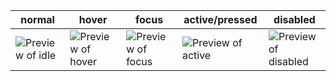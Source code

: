 | normal                                                                                       | hover                                                                                          | focus                                                                                          | active/pressed                                                                                   | disabled                                                                                             |
|----------------------------------------------------------------------------------------------|------------------------------------------------------------------------------------------------|------------------------------------------------------------------------------------------------|--------------------------------------------------------------------------------------------------|------------------------------------------------------------------------------------------------------|
| ![Preview of idle](design-images/input/input-behaviours/input-idle.png) | ![Preview of hover](design-images/input/input-behaviours/input-hover.png) | ![Preview of focus](design-images/input/input-behaviours/input-focus.png) | ![Preview of active](design-images/input/input-behaviours/input-active.png) | ![Preview of disabled](design-images/input/input-behaviours/input-disabled.png) |

